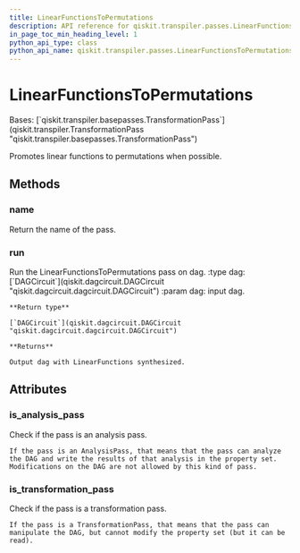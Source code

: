 ```yaml
---
title: LinearFunctionsToPermutations
description: API reference for qiskit.transpiler.passes.LinearFunctionsToPermutations
in_page_toc_min_heading_level: 1
python_api_type: class
python_api_name: qiskit.transpiler.passes.LinearFunctionsToPermutations
---
```


# LinearFunctionsToPermutations

<Class id="qiskit.transpiler.passes.LinearFunctionsToPermutations" isDedicatedPage={true} github="https://github.com/qiskit/qiskit/tree/stable/0.21/qiskit/transpiler/passes/synthesis/linear_functions_synthesis.py" signature="LinearFunctionsToPermutations(*args, **kwargs)" modifiers="class">
  Bases: [`qiskit.transpiler.basepasses.TransformationPass`](qiskit.transpiler.TransformationPass "qiskit.transpiler.basepasses.TransformationPass")

  Promotes linear functions to permutations when possible.

  ## Methods

  ### name

  <Function id="qiskit.transpiler.passes.LinearFunctionsToPermutations.name" signature="LinearFunctionsToPermutations.name()">
    Return the name of the pass.
  </Function>

  ### run

  <Function id="qiskit.transpiler.passes.LinearFunctionsToPermutations.run" signature="LinearFunctionsToPermutations.run(dag)">
    Run the LinearFunctionsToPermutations pass on dag. :type dag: [`DAGCircuit`](qiskit.dagcircuit.DAGCircuit "qiskit.dagcircuit.dagcircuit.DAGCircuit") :param dag: input dag.

    **Return type**

    [`DAGCircuit`](qiskit.dagcircuit.DAGCircuit "qiskit.dagcircuit.dagcircuit.DAGCircuit")

    **Returns**

    Output dag with LinearFunctions synthesized.
  </Function>

  ## Attributes

  ### is\_analysis\_pass

  <Attribute id="qiskit.transpiler.passes.LinearFunctionsToPermutations.is_analysis_pass">
    Check if the pass is an analysis pass.

    If the pass is an AnalysisPass, that means that the pass can analyze the DAG and write the results of that analysis in the property set. Modifications on the DAG are not allowed by this kind of pass.
  </Attribute>

  ### is\_transformation\_pass

  <Attribute id="qiskit.transpiler.passes.LinearFunctionsToPermutations.is_transformation_pass">
    Check if the pass is a transformation pass.

    If the pass is a TransformationPass, that means that the pass can manipulate the DAG, but cannot modify the property set (but it can be read).
  </Attribute>
</Class>

